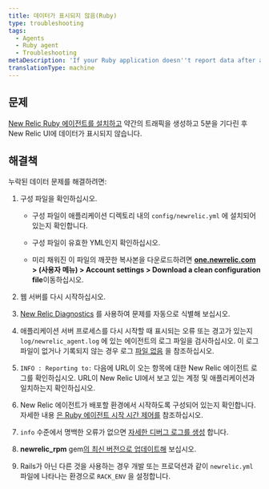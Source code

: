 ```yaml
---
title: 데이터가 표시되지 않음(Ruby)
type: troubleshooting
tags:
  - Agents
  - Ruby agent
  - Troubleshooting
metaDescription: 'If your Ruby application doesn''t report data after a few minutes, try these troubleshooting steps.'
translationType: machine
---
```


## 문제

[New Relic Ruby 에이전트를 설치하고](/docs/agents/ruby-agent/installation-configuration/ruby-agent-installation) 약간의 트래픽을 생성하고 5분을 기다린 후 New Relic UI에 데이터가 표시되지 않습니다.

## 해결책

누락된 데이터 문제를 해결하려면:

1. 구성 파일을 확인하십시오.

   * 구성 파일이 애플리케이션 디렉토리 내의 `config/newrelic.yml` 에 설치되어 있는지 확인합니다.

   * 구성 파일이 유효한 YML인지 확인하십시오.

   * <InlinePopover type="licenseKey" />

     미리 채워진 이 파일의 깨끗한 복사본을 다운로드하려면 **[one.newrelic.com](https://one.newrelic.com/all-capabilities) > (사용자 메뉴) > Account settings > Download a clean configuration file**이동하십시오.

2. 웹 서버를 다시 시작하십시오.

3. [New Relic Diagnostics](/docs/agents/manage-apm-agents/troubleshooting/new-relic-diagnostics) 를 사용하여 문제를 자동으로 식별해 보십시오.

4. 애플리케이션 서버 프로세스를 다시 시작할 때 표시되는 오류 또는 경고가 있는지 `log/newrelic_agent.log` 에 있는 에이전트의 로그 파일을 검사하십시오. 이 로그 파일이 없거나 기록되지 않는 경우 로그 [파일 없음](/docs/agents/ruby-agent/troubleshooting/no-log-file-ruby) 을 참조하십시오.

5. `INFO : Reporting to:` 다음에 URL이 오는 항목에 대한 New Relic 에이전트 로그를 확인하십시오. URL이 New Relic UI에서 보고 있는 계정 및 애플리케이션과 일치하는지 확인하십시오.

6. New Relic 에이전트가 배포할 환경에서 시작하도록 구성되어 있는지 확인합니다. 자세한 내용 [은 Ruby 에이전트 시작 시간 제어를](/docs/agents/ruby-agent/troubleshooting/controlling-when-ruby-agent-starts) 참조하십시오.

7. `info` 수준에서 명백한 오류가 없으면 [자세한 디버그 로그를 생성](/docs/agents/ruby-agent/troubleshooting/generating-logs-troubleshooting-ruby) 합니다.

8. **newrelic_rpm** gem[의 최신 버전으로 업데이트해](/docs/agents/ruby-agent/installation-configuration/updating-deprecated-ruby-agents#update) 보십시오.

9. Rails가 아닌 다른 것을 사용하는 경우 개발 또는 프로덕션과 같이 `newrelic.yml` 파일에 나타나는 환경으로 `RACK_ENV` 을 설정합니다.